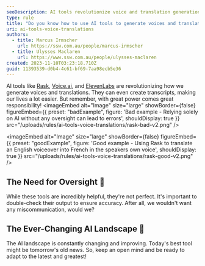 ```yaml
---
seoDescription: AI tools revolutionize voice and translation generation, but oversight is crucial to ensure accuracy
type: rule
title: "Do you know how to use AI tools to generate voices and translations? "
uri: ai-tools-voice-translations
authors:
  - title: Marcus Irmscher
    url: https://ssw.com.au/people/marcus-irmscher
  - title: Ulysses Maclaren
    url: https://www.ssw.com.au/people/ulysses-maclaren
created: 2023-11-10T03:23:18.710Z
guid: 11393539-d0b4-4c61-bf69-7aa98ecb5e36
---
```


AI tools like [Rask](https://app.rask.ai/auth), [Voice.ai](https://voice.ai/home), and [ElevenLabs](https://elevenlabs.io) are revolutionizing how we generate voices and translations. They can even create transcripts, making our lives a lot easier. But remember, with great power comes great responsibility!
<imageEmbed
  alt="Image"
  size="large"
  showBorder={false}
  figureEmbed={{
    preset: "badExample",
    figure: 'Bad example - Relying solely on AI without any oversight can lead to errors',
    shouldDisplay: true
  }}
  src="/uploads/rules/ai-tools-voice-translations/rask-bad-v2.png"
/>

<imageEmbed
  alt="Image"
  size="large"
  showBorder={false}
  figureEmbed={{
    preset: "goodExample",
    figure: 'Good example - Using Rask to translate an English voiceover into French in the speakers own voice',
    shouldDisplay: true
  }}
  src="/uploads/rules/ai-tools-voice-translations/rask-good-v2.png"
/>

<youtubeEmbed url="https://www.youtube.com/embed/vSXy1VjS_b4" description="Video: Fix Your Website Chatbot! - English version (1min)" />

<youtubeEmbed url="https://www.youtube.com/embed/NxhP6YyBEk8" description="Video: Fix Your Website Chatbot! - French translation (1min)" />

## The Need for Oversight 👀

While these tools are incredibly helpful, they're not perfect. It's important to double-check their output to ensure accuracy. After all, we wouldn't want any miscommunication, would we?

## The Ever-Changing AI Landscape 🌅

The AI landscape is constantly changing and improving. Today's best tool might be tomorrow's old news. So, keep an open mind and be ready to adapt to the latest and greatest!